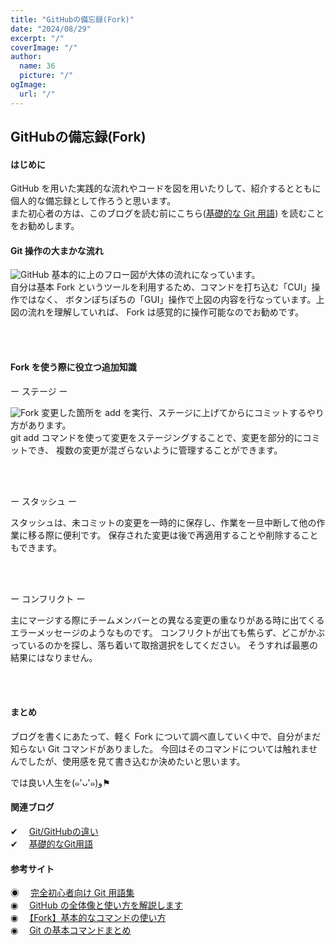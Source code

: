 ```yaml
---
title: "GitHubの備忘録(Fork)"
date: "2024/08/29"
excerpt: "/"
coverImage: "/"
author:
  name: 36
  picture: "/"
ogImage:
  url: "/"
---
```


## <span>GitHub</span>の備忘録(Fork)

#### はじめに

GitHub を用いた実践的な流れやコードを図を用いたりして、紹介するとともに個人的な備忘録として作ろうと思います。 <br />
また初心者の方は、このブログを読む前にこちら(<span>[基礎的な Git 用語](https://nxt-11k.pages.dev/blog/6)</span>)
を読むことをお勧めします。

#### Git 操作の大まかな流れ

![GitHub](/asset/blog/GitHub.png)
基本的に上のフロー図が大体の流れになっています。 <br />
自分は基本 Fork というツールを利用するため、コマンドを打ち込む「CUI」操作ではなく、
ボタンぽちぽちの「GUI」操作で上図の内容を行なっています。上図の流れを理解していれば、
Fork は感覚的に操作可能なのでお勧めです。

<br />
<br />

#### Fork を使う際に役立つ追加知識

<span>ー</span> ステージ <span>ー</span>

![Fork](/asset/blog/Fork.png)
変更した箇所を add を実行、ステージに上げてからにコミットするやり方があります。 <br />
git add コマンドを使って変更をステージングすることで、変更を部分的にコミットでき、
複数の変更が混ざらないように管理することができます。

<br />
<br />

<span>ー</span> スタッシュ <span>ー</span>

スタッシュは、未コミットの変更を一時的に保存し、作業を一旦中断して他の作業に移る際に便利です。
保存された変更は後で再適用することや削除することもできます。

<br />
<br />

<span>ー</span> コンフリクト <span>ー</span>

主にマージする際にチームメンバーとの異なる変更の重なりがある時に出てくるエラーメッセージのようなものです。
コンフリクトが出ても焦らず、どこがかぶっているのかを探し、落ち着いて取捨選択をしてください。
そうすれば最悪の結果にはなりません。

<br />
<br />

#### まとめ

ブログを書くにあたって、軽く Fork について調べ直していく中で、自分がまだ知らない Git コマンドがありました。
今回はそのコマンドについては触れませんでしたが、使用感を見て書き込むか決めたいと思います。

では良い人生を(๑'ᴗ'๑)و⚑

#### 関連ブログ

<span>✔︎</span> 　[Git/GitHubの違い](https://nxt-11k.pages.dev/blog/5) <br />
<span>✔︎</span> 　[基礎的なGit用語](https://nxt-11k.pages.dev/blog/6) <br />

#### 参考サイト

◉ 　<span>[完全初心者向け Git 用語集](https://qiita.com/shinshingodmt/items/637cf9e5c6660509c460)</span><br />
◉ 　<span>[GitHub の全体像と使い方を解説します](https://vector-ium.com/github-basic/)</span><br />
◉ 　<span>[【Fork】基本的なコマンドの使い方](https://qiita.com/__tomotomon/items/51abf366f973235bb9c9)</span><br />
◉ 　<span>[Git の基本コマンドまとめ](https://www.youtube.com/watch?v=f4BRgGAXyek)</span><br />

